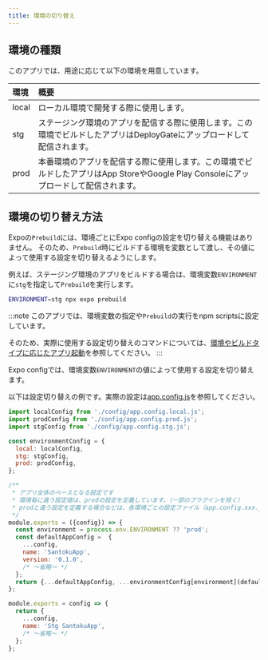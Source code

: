 ```yaml
---
title: 環境の切り替え
---
```


## 環境の種類

このアプリでは、用途に応じて以下の環境を用意しています。

| 環境 | 概要 |
|:--|:--|
| local | ローカル環境で開発する際に使用します。 |
| stg | ステージング環境のアプリを配信する際に使用します。この環境でビルドしたアプリはDeployGateにアップロードして配信されます。 |
| prod | 本番環境のアプリを配信する際に使用します。この環境でビルドしたアプリはApp StoreやGoogle Play Consoleにアップロードして配信されます。|

## 環境の切り替え方法

Expoの`Prebuild`には、環境ごとにExpo configの設定を切り替える機能はありません。
そのため、`Prebuild`時にビルドする環境を変数として渡し、その値によって使用する設定を切り替えるようにします。

例えば、ステージング環境のアプリをビルドする場合は、環境変数`ENVIRONMENT`に`stg`を指定して`Prebuild`を実行します。

```bash
ENVIRONMENT=stg npx expo prebuild
```

:::note
このアプリでは、環境変数の指定や`Prebuild`の実行をnpm scriptsに設定しています。

そのため、実際に使用する設定切り替えのコマンドについては、[環境やビルドタイプに応じたアプリ起動](./app-launch-per-build-settings)を参照してください。
:::

Expo configでは、環境変数`ENVIRONMENT`の値によって使用する設定を切り替えます。

以下は設定切り替えの例です。実際の設定は[app.config.js](https://github.com/{@inject:organization}/mobile-app-crib-notes/tree/master/example-app/SantokuApp/app.config.js)を参照してください。

```javascript title=app.config.js
import localConfig from './config/app.config.local.js';
import prodConfig from './config/app.config.prod.js';
import stgConfig from './config/app.config.stg.js';

const environmentConfig = {
  local: localConfig,
  stg: stgConfig,
  prod: prodConfig,
};

/**
 * アプリ全体のベースとなる設定です
 * 環境毎に違う設定値は、prodの設定を定義しています。（一部のプラグインを除く）
 * prodと違う設定を定義する場合などは、各環境ごとの設定ファイル（app.config.xxx.json）で再定義してください。
 */
module.exports = ({config}) => {
  const environment = process.env.ENVIRONMENT ?? 'prod';
  const defaultAppConfig =  {
    ...config,
    name: 'SantokuApp',
    version: '0.1.0',
    /* ～省略～ */
  };
  return {...defaultAppConfig, ...environmentConfig[environment](defaultAppConfig)};
};
```

```javascript title=app.config.stg.js
module.exports = config => {
  return {
    ...config,
    name: 'Stg SantokuApp',
    /* ～省略～ */
  };
};
```
